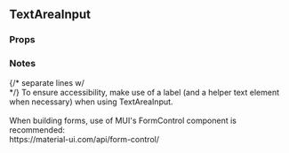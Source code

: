 

<div>
  <h2>TextAreaInput</h2>
  <h3 style={{ position: 'relative', top: '20px' }}>Props</h3>
  <div style={{ marginBottom: '-11px' }}>
    <Props of={TextAreaInput} />
  </div>
  <h3 style={{ marginBottom: '17px' }}>Notes</h3>
  {/* separate lines w/ <br /> */}
  To ensure accessibility, make use of a label (and a helper text element when necessary) when
  using TextAreaInput.
  <br />
  <br />
  When building forms, use of MUI's FormControl component is recommended:
  <br />
  https://material-ui.com/api/form-control/
</div>
